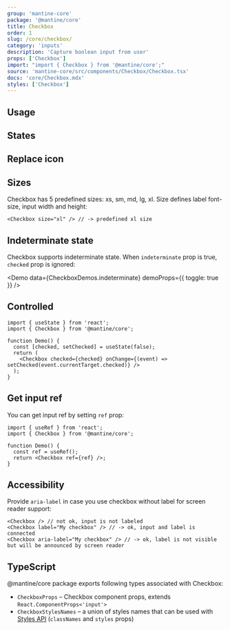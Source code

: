 ```yaml
---
group: 'mantine-core'
package: '@mantine/core'
title: Checkbox
order: 1
slug: /core/checkbox/
category: 'inputs'
description: 'Capture boolean input from user'
props: ['Checkbox']
import: "import { Checkbox } from '@mantine/core';"
source: 'mantine-core/src/components/Checkbox/Checkbox.tsx'
docs: 'core/Checkbox.mdx'
styles: ['Checkbox']
---
```



## Usage

<Demo data={CheckboxDemos.configurator} />

## States

<Demo data={CheckboxDemos.states} />

## Replace icon

<Demo data={CheckboxDemos.icon} />

## Sizes

Checkbox has 5 predefined sizes: xs, sm, md, lg, xl. Size defines label font-size, input width and height:

```tsx
<Checkbox size="xl" /> // -> predefined xl size
```

<Demo data={CheckboxDemos.sizes} />

## Indeterminate state

Checkbox supports indeterminate state. When `indeterminate` prop is true,
`checked` prop is ignored:

<Demo data={CheckboxDemos.indeterminate} demoProps={{ toggle: true }} />

## Controlled

```tsx
import { useState } from 'react';
import { Checkbox } from '@mantine/core';

function Demo() {
  const [checked, setChecked] = useState(false);
  return (
    <Checkbox checked={checked} onChange={(event) => setChecked(event.currentTarget.checked)} />
  );
}
```

## Get input ref

You can get input ref by setting `ref` prop:

```tsx
import { useRef } from 'react';
import { Checkbox } from '@mantine/core';

function Demo() {
  const ref = useRef();
  return <Checkbox ref={ref} />;
}
```

## Accessibility

Provide `aria-label` in case you use checkbox without label for screen reader support:

```tsx
<Checkbox /> // not ok, input is not labeled
<Checkbox label="My checkbox" /> // -> ok, input and label is connected
<Checkbox aria-label="My checkbox" /> // -> ok, label is not visible but will be announced by screen reader
```

## TypeScript

@mantine/core package exports following types associated with Checkbox:

- `CheckboxProps` – Checkbox component props, extends `React.ComponentProps<'input'>`
- `CheckboxStylesNames` – a union of styles names that can be used with [Styles API](/theming/styles-api/) (`classNames` and `styles` props)
